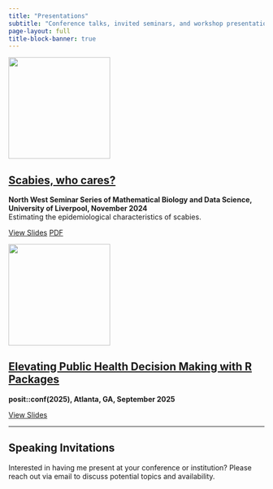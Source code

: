 ```yaml
---
title: "Presentations"
subtitle: "Conference talks, invited seminars, and workshop presentations"
page-layout: full
title-block-banner: true
---
```


::::::::::::::::::: grid
:::::::::: {.g-col-12 .g-col-md-6 .g-col-lg-4}
::::::::: {.card .h-100}
::: card-header
![](images/presentation-thumbnails/scabies-2024.png){.card-img-top style="height: 200px; object-fit: contain; background-color: var(--bs-body-bg);"}
:::

::::::: {.card-body .d-flex .flex-column}
::: card-title
## [Scabies, who cares?](presentations/2024/scabies_liverpool/liverpool_presentation.pdf)
:::

::: card-text
**North West Seminar Series of Mathematical Biology and Data Science, University of Liverpool, November 2024**\
Estimating the epidemiological characteristics of scabies.
:::

:::: mt-auto
::: btn-group
[View Slides](presentations/2024/scabies_liverpool/liverpool_presentation.qmd){.btn .btn-primary .btn-sm} [PDF](presentations/2024/scabies_liverpool/liverpool_presentation.pdf){.btn .btn-outline-secondary .btn-sm}
:::
::::
:::::::
:::::::::
::::::::::

:::::::::: {.g-col-12 .g-col-md-6 .g-col-lg-4}
::::::::: {.card .h-100}
::: card-header
![](images/presentation-thumbnails/posit-conf-2025.png){.card-img-top style="height: 200px; object-fit: contain; background-color: var(--bs-body-bg);"}
:::

::::::: {.card-body .d-flex .flex-column}
::: card-title
## [Elevating Public Health Decision Making with R Packages](presentations/2025/posit_conf_2025/presentation_pc2025.qmd)
:::

::: card-text
**posit::conf(2025), Atlanta, GA, September 2025**
:::

:::: mt-auto
::: btn-group
[View Slides](docs/presentations/2025/posit_conf_2025/presentation_pc2025.html){.btn .btn-primary .btn-sm} 
:::
::::
:::::::
:::::::::
::::::::::

<!-- ::: {.g-col-12 .g-col-md-6 .g-col-lg-4} -->

<!-- ::: {.card .h-100} -->

<!-- ::: {.card-header} -->

<!-- ![](images/presentation-thumbnails/react-study-2023.png){.card-img-top style="height: 200px; object-fit: contain; background-color: var(--bs-body-bg);"} -->

<!-- ::: -->

<!-- ::: {.card-body .d-flex .flex-column} -->

<!-- ::: {.card-title} -->

<!-- ## [REACT Study: Community Transmission Analysis](presentations/react-study-epidemics-2023.qmd) -->

<!-- ::: -->

<!-- ::: {.card-text} -->

<!-- **Epidemics Conference, December 2023**   -->

<!-- Real-time assessment of community transmission using the REACT study data during the COVID-19 pandemic. -->

<!-- ::: -->

<!-- ::: {.mt-auto} -->

<!-- ::: {.btn-group} -->

<!-- [View Slides](presentations/react-study-epidemics-2023.qmd){.btn .btn-primary .btn-sm} -->

<!-- [PDF](presentations/pdfs/react-study-epidemics-2023.pdf){.btn .btn-outline-secondary .btn-sm} -->

<!-- ::: -->

<!-- ::: -->

<!-- ::: -->

<!-- ::: -->

<!-- ::: -->
:::::::::::::::::::

<!-- ## Presentation Categories -->

<!-- ### **Conference Presentations** -->

<!-- Talks delivered at major infectious disease and epidemiology conferences including Epidemics, ISDS, and ESCAIDE. -->

<!-- ### **Invited Seminars**   -->

<!-- Guest lectures and seminars at academic institutions and research organizations. -->

<!-- ### **Workshop Presentations** -->

<!-- Training workshops and methodology sessions on infectious disease modeling and vaccine effectiveness analysis. -->

<!-- ## Recent Speaking Topics -->

<!-- - **Mathematical modeling** of infectious disease transmission -->

<!-- - **Vaccine effectiveness** studies using real-world data -->

<!-- - **Agent-based modeling** for population health interventions -->

<!-- - **Statistical methods** for waning immunity analysis -->

<!-- - **COVID-19 pandemic response** modeling and surveillance -->

------------------------------------------------------------------------

## Speaking Invitations

Interested in having me present at your conference or institution? Please reach out via email to discuss potential topics and availability.
